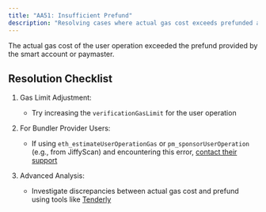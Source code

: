 ```yaml
---
title: "AA51: Insufficient Prefund"
description: "Resolving cases where actual gas cost exceeds prefunded amount"
---
```


The actual gas cost of the user operation exceeded the prefund provided by the smart account or paymaster.

## Resolution Checklist

1. Gas Limit Adjustment:
   - Try increasing the `verificationGasLimit` for the user operation

2. For Bundler Provider Users:
   - If using `eth_estimateUserOperationGas` or `pm_sponsorUserOperation` (e.g., from JiffyScan) and encountering this error, [contact their support](https://t.me/JiffyScan)

3. Advanced Analysis:
   - Investigate discrepancies between actual gas cost and prefund using tools like [Tenderly](https://tenderly.co/)

